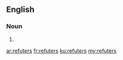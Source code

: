 ==English==

===Noun===
{{head|en|plural}}

# {{plural of|refuter|lang=en}}

[[ar:refuters]]
[[fr:refuters]]
[[ku:refuters]]
[[my:refuters]]